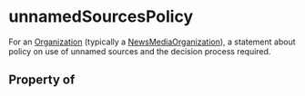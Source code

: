 # unnamedSourcesPolicy

For an <a class="localLink" href="/Organization">Organization</a> (typically a <a class="localLink" href="/NewsMediaOrganization">NewsMediaOrganization</a>), a statement about policy on use of unnamed sources and the decision process required.

## Property of




